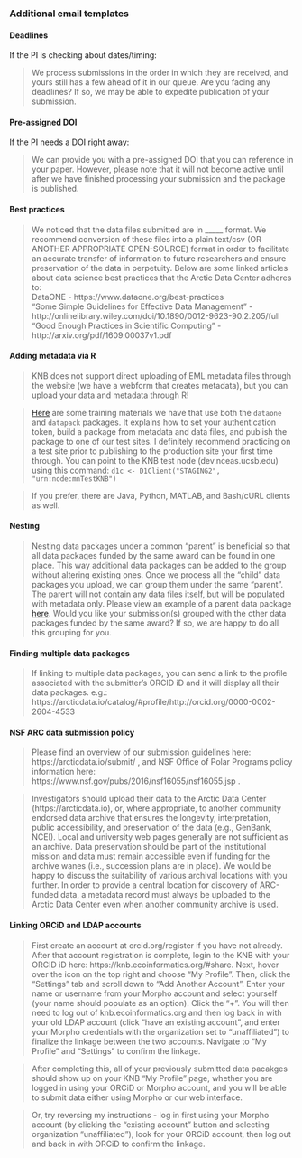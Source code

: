 ### Additional email templates

#### Deadlines
If the PI is checking about dates/timing:

> We process submissions in the order in which they are received, and yours still has a few ahead of it in our queue. Are you facing any deadlines? If so, we may be able to expedite publication of your submission.

#### Pre-assigned DOI
If the PI needs a DOI right away:

> We can provide you with a pre-assigned DOI that you can reference in your paper. However, please note that it will not become active until after we have finished processing your submission and the package is published. 

#### Best practices

>We noticed that the data files submitted are in _____ format. We recommend conversion of these files into a plain text/csv (OR ANOTHER APPROPRIATE OPEN-SOURCE) format in order to facilitate an accurate transfer of information to future researchers and ensure preservation of the data in perpetuity. Below are some linked articles about data science best practices that the Arctic Data Center adheres to:  
DataONE - https://www.dataone.org/best-practices  
"Some Simple Guidelines for Effective Data Management" -  http://onlinelibrary.wiley.com/doi/10.1890/0012-9623-90.2.205/full  
"Good Enough Practices in Scientific Computing" - http://arxiv.org/pdf/1609.00037v1.pdf  

#### Adding metadata via R

>KNB does not support direct uploading of EML metadata files through the website (we have a webform that creates metadata), but you can upload your data and metadata through R!

>[Here](https://nceas.github.io/sasap-training/materials/reproducible-analysis-in-r/data-documentation-and-publishing.html#publishing-data-from-r) are some training materials we have that use both the `dataone` and `datapack` packages. It explains how to set your authentication token, build a package from metadata and data files, and publish the package to one of our test sites. I definitely recommend practicing on a test site prior to publishing to the production site your first time through. You can point to the KNB test node (dev.nceas.ucsb.edu) using this command: `d1c <- D1Client("STAGING2", "urn:node:mnTestKNB")`

>If you prefer, there are Java, Python, MATLAB, and Bash/cURL clients as well.


####  Nesting

>Nesting data packages under a common "parent" is beneficial so that all data packages funded by the same award can be found in one place. This way additional data packages can be added to the group without altering existing ones. Once we process all the "child" data packages you upload, we can group them under the same "parent". The parent will not contain any data files itself, but will be populated with metadata only. Please view an example of a parent data package [here](https://arcticdata.io/catalog/#view/doi:10.18739/A2G95H). Would you like your submission(s) grouped with the other data packages funded by the same award? If so, we are happy to do all this grouping for you.


#### Finding multiple data packages

>If linking to multiple data packages, you can send a link to the profile associated with the submitter’s ORCID iD and it will display all their data packages.
	e.g.: https://arcticdata.io/catalog/#profile/http://orcid.org/0000-0002-2604-4533
	
	
#### NSF ARC data submission policy

>Please find an overview of our submission guidelines here: https://arcticdata.io/submit/ , and NSF Office of Polar Programs policy information here: https://www.nsf.gov/pubs/2016/nsf16055/nsf16055.jsp .

>Investigators should upload their data to the Arctic Data Center (https://arcticdata.io), or, where appropriate, to another community endorsed data archive that ensures the longevity, interpretation, public accessibility, and preservation of the data (e.g., GenBank, NCEI). Local and university web pages generally are not sufficient as an archive. Data preservation should be part of the institutional mission and data must remain accessible even if funding for the archive wanes (i.e., succession plans are in place). We would be happy to discuss the suitability of various archival locations with you further. In order to provide a central location for discovery of ARC-funded data, a metadata record must always be uploaded to the Arctic Data Center even when another community archive is used.


#### Linking ORCiD and LDAP accounts

> First create an account at orcid.org/register if you have not already. After that account registration is complete, login to the KNB with your ORCID iD here: https://knb.ecoinformatics.org/#share. Next, hover over the icon on the top right and choose "My Profile". Then, click the "Settings" tab and scroll down to "Add Another Account". Enter your name or username from your Morpho account and select yourself (your name should populate as an option). Click the "+". You will then need to log out of knb.ecoinformatics.org and then log back in with your old LDAP account (click "have an existing account", and enter your Morpho credentials with the organization set to "unaffiliated") to finalize the linkage between the two accounts. Navigate to "My Profile" and "Settings" to confirm the linkage.

> After completing this, all of your previously submitted data pacakges should show up on your KNB "My Profile" page, whether you are logged in using your ORCiD or Morpho account, and you will be able to submit data either using Morpho or our web interface.

> Or, try reversing my instructions - log in first using your Morpho account (by clicking the "existing account" button and selecting organization "unaffiliated"), look for your ORCiD account, then log out and back in with ORCiD to confirm the linkage.


